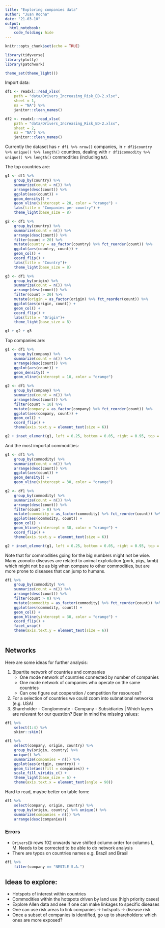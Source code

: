 ```yaml
---
title: "Exploring companies data"
author: "Juan Rocha"
date: "21-03-10"
output: 
  html_notebook:
    code_folding: hide
---
```



```r
knitr::opts_chunk$set(echo = TRUE)
```


```r
library(tidyverse)
library(plotly)
library(patchwork)

theme_set(theme_light())
```

Import data:

```r
df1 <- readxl::read_xlsx(
    path = "data/Drivers_Increasing_Risk_ED-2.xlsx",
    sheet = 1,
    na = "NA") %>% 
    janitor::clean_names()

df2 <- readxl::read_xlsx(
    path = "data/Drivers_Increasing_Risk_ED-2.xlsx",
    sheet = 2, 
    na = "NA") %>% 
    janitor::clean_names()
```

Currently the dataset has `r df1 %>% nrow()` companies, in `r df1$country %>% unique() %>% length()` countires, dealing with `r df1$commodity %>% unique() %>% length()` commodities (including `NA`).

The top countries are:
```r
g1 <- df1 %>%
    group_by(country) %>% 
    summarize(count = n()) %>%
    arrange(desc(count)) %>% 
    ggplot(aes(count)) +
    geom_density() +
    geom_vline(xintercept = 20, color = "orange") +
    labs(title = "Companies per country") +
    theme_light(base_size = 8)

g2 <- df1 %>%
    group_by(country) %>% 
    summarize(count = n()) %>%
    arrange(desc(count)) %>% 
    filter(count > 20) %>% 
    mutate(country = as_factor(country) %>% fct_reorder(count)) %>% 
    ggplot(aes(country, count)) +
    geom_col() +
    coord_flip() +
    labs(title = "Country")+
    theme_light(base_size = 8)

g3 <- df1 %>%
    group_by(origin) %>% 
    summarize(count = n()) %>%
    arrange(desc(count)) %>% 
    filter(count > 20) %>% 
    mutate(origin = as_factor(origin) %>% fct_reorder(count)) %>% 
    ggplot(aes(origin, count)) +
    geom_col() +
    coord_flip() +
    labs(title = "Origin")+
    theme_light(base_size = 8)

g1 + g2 + g3
```

Top companies are:

```r
g1 <- df1 %>%
    group_by(company) %>% 
    summarize(count = n()) %>%
    arrange(desc(count)) %>% 
    ggplot(aes(count)) +
    geom_density() +
    geom_vline(xintercept = 10, color = "orange") 

g2 <- df1 %>%
    group_by(company) %>% 
    summarize(count = n()) %>%
    arrange(desc(count)) %>% 
    filter(count > 10) %>% 
    mutate(company = as_factor(company) %>% fct_reorder(count)) %>% 
    ggplot(aes(company, count)) +
    geom_col() +
    coord_flip() +
    theme(axis.text.y = element_text(size = 6))

g2 + inset_element(g1, left = 0.25, bottom = 0.05, right = 0.95, top = 0.65)


```

And the most importat commodities:

```r
g1 <- df1 %>%
    group_by(commodity) %>% 
    summarize(count = n()) %>%
    arrange(desc(count)) %>% 
    ggplot(aes(count)) +
    geom_density() +
    geom_vline(xintercept = 30, color = "orange") 

g2 <- df1 %>%
    group_by(commodity) %>% 
    summarize(count = n()) %>%
    arrange(desc(count)) %>% 
    filter(count > 0) %>% 
    mutate(commodity = as_factor(commodity) %>% fct_reorder(count)) %>% 
    ggplot(aes(commodity, count)) +
    geom_col() +
    geom_hline(yintercept = 30, color = "orange") +
    coord_flip() +
    theme(axis.text.y = element_text(size = 6))

g2 + inset_element(g1, left = 0.25, bottom = 0.05, right = 0.95, top = 0.65)
```

Note that for commodities going for the big numbers might not be wise. Many zoonotic diseases are related to animal exploitation (pork, pigs, lamb) which might not be as big when compare to other commodities, but are more prone to diseases that can jump to humans.

```r
df1 %>%
    group_by(commodity) %>% 
    summarize(count = n()) %>%
    arrange(desc(count)) %>% 
    filter(count > 0) %>% 
    mutate(commodity = as_factor(commodity) %>% fct_reorder(count)) %>% 
    ggplot(aes(commodity, count)) +
    geom_col() +
    geom_hline(yintercept = 30, color = "orange") +
    coord_flip() + 
    facet_wrap()
    theme(axis.text.y = element_text(size = 6))
    
```


## Networks

Here are some ideas for further analysis:

1. Bipartite network of countries and companies
    - One mode network of countries connected by number of companies
    - One mode network of companies who operate on the same countries
    - Can one figure out cooperation / competition for resources?
2. For a selection of countries we could zoom into subnational networks (e.g. USA)
3. Shareholder - Conglomerate - Company - Subsidiaries | Which layers are relevant for our question? Bear in mind the missing values:

```r
df1 %>% 
    select(1:4) %>% 
    skimr::skim()
```

```r
df1 %>% 
    select(company, origin, country) %>% 
    group_by(origin, country) %>% 
    unique() %>% 
    summarize(companies = n()) %>% 
    ggplot(aes(origin, country)) +
    geom_tile(aes(fill = companies)) +
    scale_fill_viridis_c() +
    theme_light(base_size = 6) +
    theme(axis.text.x = element_text(angle = 90)) 

```
Hard to read, maybe better on table form:

```r
df1 %>% 
    select(company, origin, country) %>% 
    group_by(origin, country) %>% unique() %>% 
    summarize(companies = n()) %>% 
    arrange(desc(companies))
```


### Errors

- `DriversED` rows 102 onwards have shifted column order for columns L, M. Needs to be corrected to be able to do network analysis
- There are typos on countries names e.g. Brazil and Brasil

```r
df1 %>% 
    filter(company == "NESTLE S.A.")
```

## Ideas to explore:

- Hotspots of interest within countries
- Commodities within the hotspots driven by land use (high priority cases)
- Explore Allen data and see if one can make linkages to specific diseases
- One can use risk areas to link companies -> hotspots -> disease risk
- Once a subset of companies is identified, go up to shareholders: which ones are more exposed?
